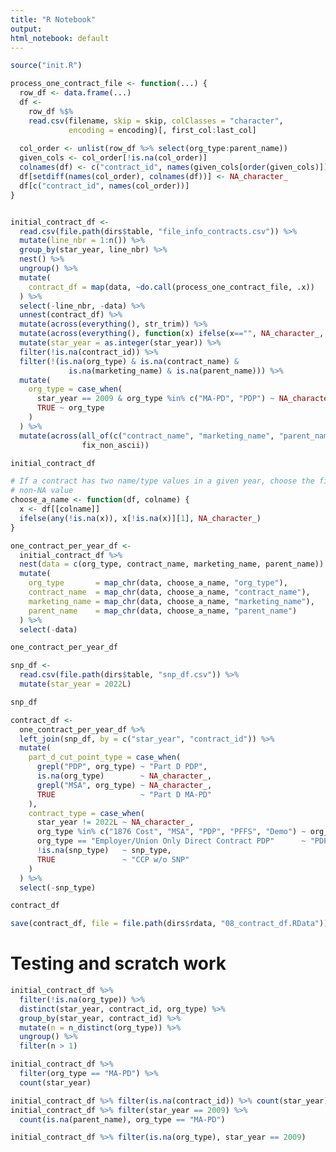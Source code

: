 ```yaml
---
title: "R Notebook"
output:
html_notebook: default
---
```



```r
source("init.R")
```


```r
process_one_contract_file <- function(...) {
  row_df <- data.frame(...)
  df <-
    row_df %$%
    read.csv(filename, skip = skip, colClasses = "character",
             encoding = encoding)[, first_col:last_col]
  
  col_order <- unlist(row_df %>% select(org_type:parent_name))
  given_cols <- col_order[!is.na(col_order)]
  colnames(df) <- c("contract_id", names(given_cols[order(given_cols)]))
  df[setdiff(names(col_order), colnames(df))] <- NA_character_
  df[c("contract_id", names(col_order))]
}


initial_contract_df <-
  read.csv(file.path(dirs$table, "file_info_contracts.csv")) %>%
  mutate(line_nbr = 1:n()) %>%
  group_by(star_year, line_nbr) %>%
  nest() %>%
  ungroup() %>%
  mutate(
    contract_df = map(data, ~do.call(process_one_contract_file, .x))
  ) %>%
  select(-line_nbr, -data) %>%
  unnest(contract_df) %>%
  mutate(across(everything(), str_trim)) %>%
  mutate(across(everything(), function(x) ifelse(x=="", NA_character_, x))) %>%
  mutate(star_year = as.integer(star_year)) %>%
  filter(!is.na(contract_id)) %>%
  filter(!(is.na(org_type) & is.na(contract_name) &
             is.na(marketing_name) & is.na(parent_name))) %>%
  mutate(
    org_type = case_when(
      star_year == 2009 & org_type %in% c("MA-PD", "PDP") ~ NA_character_,
      TRUE ~ org_type
    )
  ) %>%
  mutate(across(all_of(c("contract_name", "marketing_name", "parent_name")),
                fix_non_ascii))

initial_contract_df
```


```r
# If a contract has two name/type values in a given year, choose the first
# non-NA value
choose_a_name <- function(df, colname) {
  x <- df[[colname]]
  ifelse(any(!is.na(x)), x[!is.na(x)][1], NA_character_)
}

one_contract_per_year_df <-
  initial_contract_df %>%
  nest(data = c(org_type, contract_name, marketing_name, parent_name)) %>%
  mutate(
    org_type       = map_chr(data, choose_a_name, "org_type"),
    contract_name  = map_chr(data, choose_a_name, "contract_name"),
    marketing_name = map_chr(data, choose_a_name, "marketing_name"),
    parent_name    = map_chr(data, choose_a_name, "parent_name")
  ) %>%
  select(-data)

one_contract_per_year_df
```



```r
snp_df <-
  read.csv(file.path(dirs$table, "snp_df.csv")) %>%
  mutate(star_year = 2022L)

snp_df
```

```r
contract_df <-
  one_contract_per_year_df %>%
  left_join(snp_df, by = c("star_year", "contract_id")) %>%
  mutate(
    part_d_cut_point_type = case_when(
      grepl("PDP", org_type) ~ "Part D PDP",
      is.na(org_type)        ~ NA_character_,
      grepl("MSA", org_type) ~ NA_character_,
      TRUE                   ~ "Part D MA-PD"
    ),
    contract_type = case_when(
      star_year != 2022L ~ NA_character_,
      org_type %in% c("1876 Cost", "MSA", "PDP", "PFFS", "Demo") ~ org_type,
      org_type == "Employer/Union Only Direct Contract PDP"      ~ "PDP",
      !is.na(snp_type)   ~ snp_type,
      TRUE               ~ "CCP w/o SNP"
    )
  ) %>%
  select(-snp_type)

contract_df
```


```r
save(contract_df, file = file.path(dirs$rdata, "08_contract_df.RData"))
```




# Testing and scratch work

```r
initial_contract_df %>%
  filter(!is.na(org_type)) %>%
  distinct(star_year, contract_id, org_type) %>%
  group_by(star_year, contract_id) %>%
  mutate(n = n_distinct(org_type)) %>%
  ungroup() %>%
  filter(n > 1)

initial_contract_df %>%
  filter(org_type == "MA-PD") %>%
  count(star_year)

initial_contract_df %>% filter(is.na(contract_id)) %>% count(star_year)
initial_contract_df %>% filter(star_year == 2009) %>%
  count(is.na(parent_name), org_type == "MA-PD")

initial_contract_df %>% filter(is.na(org_type), star_year == 2009)
```



